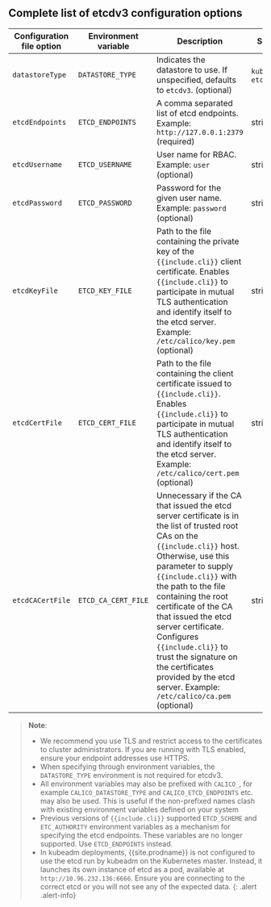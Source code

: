 ## Complete list of etcdv3 configuration options

| Configuration file option  | Environment variable | Description                                                                           | Schema
| ---------------------------| -------------------- | ------------------------------------------------------------------------------------- | ------
| `datastoreType`            | `DATASTORE_TYPE`     | Indicates the datastore to use. If unspecified, defaults to `etcdv3`. (optional)      | `kubernetes`, `etcdv3`
| `etcdEndpoints`            | `ETCD_ENDPOINTS`     | A comma separated list of etcd endpoints. Example: `http://127.0.0.1:2379` (required) | string
| `etcdUsername`             | `ETCD_USERNAME`      | User name for RBAC. Example: `user` (optional)                                        | string
| `etcdPassword`             | `ETCD_PASSWORD`      | Password for the given user name. Example: `password` (optional)                      | string
| `etcdKeyFile`              | `ETCD_KEY_FILE`      | Path to the file containing the private key of the `{{include.cli}}` client certificate. Enables `{{include.cli}}` to participate in mutual TLS authentication and identify itself to the etcd server. Example: `/etc/calico/key.pem` (optional) | string
| `etcdCertFile`             | `ETCD_CERT_FILE`     | Path to the file containing the client certificate issued to `{{include.cli}}`. Enables `{{include.cli}}` to participate in mutual TLS authentication and identify itself to the etcd server. Example: `/etc/calico/cert.pem` (optional) | string
| `etcdCACertFile`           | `ETCD_CA_CERT_FILE`  | Unnecessary if the CA that issued the etcd server certificate is in the list of trusted root CAs on the `{{include.cli}}` host. Otherwise, use this parameter to supply `{{include.cli}}` with the path to the file containing the root certificate of the CA that issued the etcd server certificate. Configures `{{include.cli}}` to trust the signature on the certificates provided by the etcd server. Example: `/etc/calico/ca.pem` (optional) | string

> **Note**:
> - We recommend you use TLS and restrict access to the certificates to cluster administrators.
>   If you are running with TLS enabled, ensure your endpoint addresses use HTTPS.
> - When specifying through environment variables, the `DATASTORE_TYPE` environment
>   is not required for etcdv3.
> - All environment variables may also be prefixed with `CALICO_`, for example
>   `CALICO_DATASTORE_TYPE` and `CALICO_ETCD_ENDPOINTS` etc. may also be used.
>   This is useful if the non-prefixed names clash with existing environment
>   variables defined on your system
> - Previous versions of `{{include.cli}}` supported `ETCD_SCHEME` and `ETC_AUTHORITY` environment
>   variables as a mechanism for specifying the etcd endpoints. These variables are
>   no longer supported. Use `ETCD_ENDPOINTS` instead.
> - In kubeadm deployments, {{site.prodname}} is not configured to use the etcd run by kubeadm
>   on the Kubernetes master. Instead, it launches its own instance of etcd as a pod,
>   available at `http://10.96.232.136:6666`. Ensure you are connecting to the correct etcd
>   or you will not see any of the expected data.
{: .alert .alert-info}
